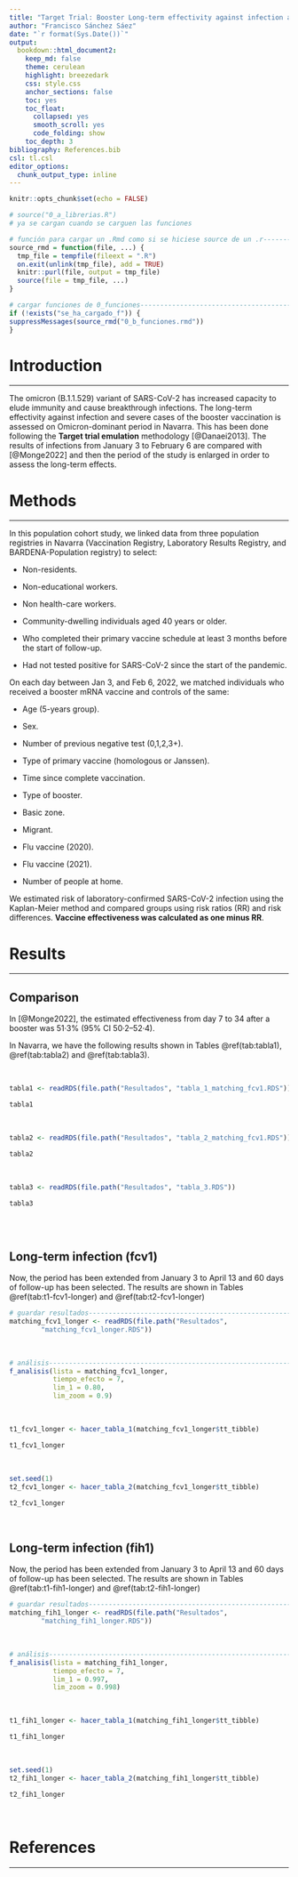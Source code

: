 ```yaml
---
title: "Target Trial: Booster Long-term effectivity against infection and severe cases on Omicron-dominant period in Navarra"
author: "Francisco Sánchez Sáez"
date: "`r format(Sys.Date())`"
output: 
  bookdown::html_document2:
    keep_md: false 
    theme: cerulean
    highlight: breezedark
    css: style.css
    anchor_sections: false
    toc: yes
    toc_float:
      collapsed: yes
      smooth_scroll: yes
      code_folding: show
    toc_depth: 3
bibliography: References.bib
csl: tl.csl
editor_options: 
  chunk_output_type: inline
---
```



```r
knitr::opts_chunk$set(echo = FALSE)

```

```r
# source("0_a_librerias.R")
# ya se cargan cuando se carguen las funciones

```

```r
# función para cargar un .Rmd como si se hiciese source de un .r---------------
source_rmd = function(file, ...) {
  tmp_file = tempfile(fileext = ".R")
  on.exit(unlink(tmp_file), add = TRUE)
  knitr::purl(file, output = tmp_file)
  source(file = tmp_file, ...)
}

```

```r
# cargar funciones de 0_funciones----------------------------------------------
if (!exists("se_ha_cargado_f")) {
suppressMessages(source_rmd("0_b_funciones.rmd"))
}

```

#  Introduction

***

The omicron (B.1.1.529) variant of SARS-CoV-2 has increased capacity to elude immunity and cause breakthrough infections. The long-term effectivity against infection and severe cases of the booster vaccination is assessed on Omicron-dominant period in Navarra. This has been done following the **Target trial emulation** methodology [@Danaei2013]. The results of infections from January 3 to February 6 are compared with [@Monge2022] and then the period of the study is enlarged in order to assess the long-term effects.

# Methods

***

In this population cohort study, we linked data from three population registries in Navarra (Vaccination Registry, Laboratory Results Registry, and BARDENA-Population registry) to select:

  - Non-residents.
  
  - Non-educational workers.
  
  - Non health-care workers.

  - Community-dwelling individuals aged 40 years or older. 
  
  - Who completed their primary vaccine schedule at least 3 months before the start of follow-up.
  
  - Had not tested positive for SARS-CoV-2 since the start of the pandemic. 
  
On each day between Jan 3, and Feb 6, 2022, we matched individuals who received a booster mRNA vaccine and controls of the same: 

- Age (5-years group).

- Sex.

- Number of previous negative test (0,1,2,3+).

- Type of primary vaccine (homologous or Janssen).

- Time since complete vaccination.

- Type of booster.

- Basic zone.

- Migrant.

- Flu vaccine (2020).

- Flu vaccine (2021).

- Number of people at home.
      
We estimated risk of laboratory-confirmed SARS-CoV-2 infection using the Kaplan-Meier method and compared groups using risk ratios (RR) and risk differences. **Vaccine effectiveness was calculated as one minus RR**.
  
# Results

***

## Comparison

In [@Monge2022], the estimated effectiveness from day 7 to 34 after a booster was 51·3% (95% CI 50·2–52·4).

In Navarra, we have the following results shown in Tables \@ref(tab:tabla1), \@ref(tab:tabla2) and \@ref(tab:tabla3). 

<br>

```r
tabla1 <- readRDS(file.path("Resultados", "tabla_1_matching_fcv1.RDS"))

tabla1

```

<br>

```r
tabla2 <- readRDS(file.path("Resultados", "tabla_2_matching_fcv1.RDS"))

tabla2

```

<br>

```r
tabla3 <- readRDS(file.path("Resultados", "tabla_3.RDS"))

tabla3
  
```

<br>

## Long-term infection (fcv1)

Now, the period has been extended from January 3 to April 13 and 60 days of follow-up has been selected. The results are shown in Tables \@ref(tab:t1-fcv1-longer) and \@ref(tab:t2-fcv1-longer)

```r
# guardar resultados-----------------------------------------------------------
matching_fcv1_longer <- readRDS(file.path("Resultados",
        "matching_fcv1_longer.RDS"))

```

<br>

```r
# análisis---------------------------------------------------------------------
f_analisis(lista = matching_fcv1_longer,
           tiempo_efecto = 7,
           lim_1 = 0.80,
           lim_zoom = 0.9)

```

<br>

```r
t1_fcv1_longer <- hacer_tabla_1(matching_fcv1_longer$tt_tibble)

t1_fcv1_longer

```

<br>

```r
set.seed(1)
t2_fcv1_longer <- hacer_tabla_2(matching_fcv1_longer$tt_tibble)

```

```r
t2_fcv1_longer

```

<br>

## Long-term infection (fih1)

Now, the period has been extended from January 3 to April 13 and 60 days of follow-up has been selected. The results are shown in Tables \@ref(tab:t1-fih1-longer) and \@ref(tab:t2-fih1-longer)

```r
# guardar resultados-----------------------------------------------------------
matching_fih1_longer <- readRDS(file.path("Resultados",
        "matching_fih1_longer.RDS"))

```

<br>

```r
# análisis---------------------------------------------------------------------
f_analisis(lista = matching_fih1_longer,
           tiempo_efecto = 7,
           lim_1 = 0.997,
           lim_zoom = 0.998)

```

<br>

```r
t1_fih1_longer <- hacer_tabla_1(matching_fih1_longer$tt_tibble)

t1_fih1_longer

```

<br>

```r
set.seed(1)
t2_fih1_longer <- hacer_tabla_2(matching_fih1_longer$tt_tibble)

```


```r

t2_fih1_longer

```

<br>

# References

***
